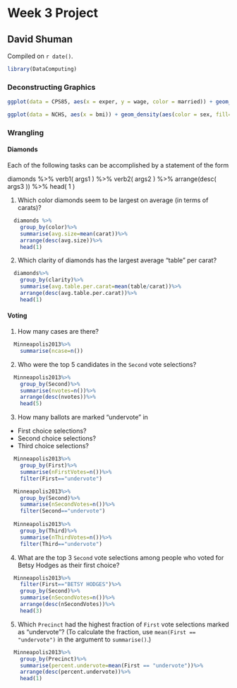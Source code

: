 # Week 3 Project

## David Shuman

<!-- leave this material as is -->
Compiled on `r date()`.

```r
library(DataComputing)
```

### Deconstructing Graphics

```r
ggplot(data = CPS85, aes(x = exper, y = wage, color = married)) + geom_point() + facet_wrap( ~sector, nrow=2,ncol=4)
```

```r
ggplot(data = NCHS, aes(x = bmi)) + geom_density(aes(color = sex, fill=sex),alpha=.3) + facet_wrap(~pregnant)
```

### Wrangling

#### Diamonds

Each of the following tasks can be accomplished by a statement of the form

diamonds %>% 
  verb1( args1 ) %>% 
  verb2( args2 ) %>% 
  arrange(desc( args3 )) %>% 
  head( 1 )
  
1. Which color diamonds seem to be largest on average (in terms of carats)?
```r
  diamonds %>%
    group_by(color)%>%
    summarise(avg.size=mean(carat))%>%
    arrange(desc(avg.size))%>%
    head(1)
```

2. Which clarity of diamonds has the largest average “table” per carat?
```r
  diamonds%>%
    group_by(clarity)%>%
    summarise(avg.table.per.carat=mean(table/carat))%>%
    arrange(desc(avg.table.per.carat))%>%
    head(1)
```

#### Voting

1. How many cases are there?
```r
  Minneapolis2013%>%
    summarise(ncase=n())
```

2. Who were the top 5 candidates in the `Second` vote selections?

```r
  Minneapolis2013%>%
    group_by(Second)%>%
    summarise(nvotes=n())%>%
    arrange(desc(nvotes))%>%
    head(5)
```


3. How many ballots are marked “undervote” in
  - First choice selections?
  - Second choice selections?
  - Third choice selections?

```r
  Minneapolis2013%>%
    group_by(First)%>%
    summarise(nFirstVotes=n())%>%
    filter(First=="undervote")

  Minneapolis2013%>%
    group_by(Second)%>%
    summarise(nSecondVotes=n())%>%
    filter(Second=="undervote")
  
  Minneapolis2013%>%
    group_by(Third)%>%
    summarise(nThirdVotes=n())%>%
    filter(Third=="undervote")
```
4. What are the top 3 `Second` vote selections among people who voted for Betsy Hodges as their first choice?

```r
  Minneapolis2013%>%
    filter(First=="BETSY HODGES")%>%
    group_by(Second)%>%
    summarise(nSecondVotes=n())%>%
    arrange(desc(nSecondVotes))%>%
    head(3)
```

5. Which `Precinct` had the highest fraction of `First` vote selections marked as “undervote”? (To calculate the fraction, use `mean(First == "undervote")` in the argument to `summarise()`.)

```r
  Minneapolis2013%>%
    group_by(Precinct)%>%
    summarise(percent.undervote=mean(First == "undervote"))%>%
    arrange(desc(percent.undervote))%>%
    head(1)
```
